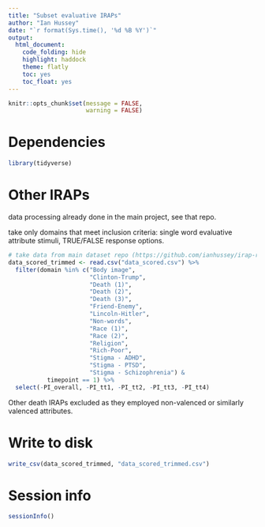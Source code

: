 ```yaml
---
title: "Subset evaluative IRAPs"
author: "Ian Hussey"
date: "`r format(Sys.time(), '%d %B %Y')`"
output:
  html_document:
    code_folding: hide
    highlight: haddock
    theme: flatly
    toc: yes
    toc_float: yes
---
```


```r
knitr::opts_chunk$set(message = FALSE,
                      warning = FALSE)
```

# Dependencies

```r

library(tidyverse)

```

# Other IRAPs

data processing already done in the main project, see that repo.

take only domains that meet inclusion criteria: single word evaluative attribute stimuli, TRUE/FALSE response options.

```r

# take data from main dataset repo (https://github.com/ianhussey/irap-reliability-meta-analysis)
data_scored_trimmed <- read.csv("data_scored.csv") %>%
  filter(domain %in% c("Body image", 
                       "Clinton-Trump", 
                       "Death (1)", 
                       "Death (2)", 
                       "Death (3)",
                       "Friend-Enemy", 
                       "Lincoln-Hitler", 
                       "Non-words",
                       "Race (1)", 
                       "Race (2)",
                       "Religion", 
                       "Rich-Poor", 
                       "Stigma - ADHD",
                       "Stigma - PTSD", 
                       "Stigma - Schizophrenia") & 
           timepoint == 1) %>%
  select(-PI_overall, -PI_tt1, -PI_tt2, -PI_tt3, -PI_tt4)

```

Other death IRAPs excluded as they employed non-valenced or similarly valenced attributes. 

# Write to disk

```r

write_csv(data_scored_trimmed, "data_scored_trimmed.csv")

```

# Session info

```r

sessionInfo()

```


